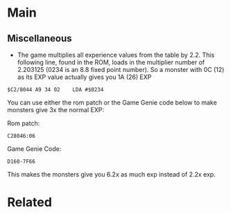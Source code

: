 {{notes}}

=Main=

==Miscellaneous==

* The game multiplies all experience values from the table by 2.2.  This following line, found in the ROM, loads in the multiplier number of 2.203125  (0234 is an 8.8 fixed point number).  So a monster with 0C (12) as its EXP value actually gives you 1A (26) EXP

<pre>$C2/8044 A9 34 02    LDA #$0234</pre>

You can use either the rom patch or the Game Genie code below to make monsters give 3x the normal EXP:

Rom patch:
<pre>C28046:06</pre>
Game Genie Code:
<pre>D160-7F66</pre>

This makes the monsters give you 6.2x as much exp instead of 2.2x exp.

=Related=
<br>

{{Internal Data}}
